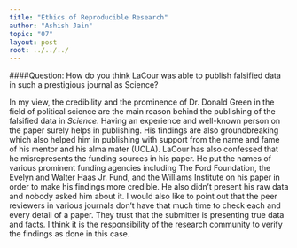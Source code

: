 ```yaml
---
title: "Ethics of Reproducible Research"
author: "Ashish Jain"
topic: "07"
layout: post
root: ../../../
---
```


####Question: How do you think LaCour was able to publish falsified data in such a prestigious journal as Science? 

In my view, the credibility and the prominence of Dr. Donald Green in the field of political science are the main reason behind the publishing of the falsified data in *Science*. Having an experience and well-known person on the paper surely helps in publishing. His findings are also groundbreaking which also helped him in publishing with support from the name and fame of his mentor and his alma mater (UCLA). LaCour has also confessed that he misrepresents the funding sources in his paper. He put the names of various prominent funding agencies including The Ford Foundation, the Evelyn and Walter Haas Jr. Fund, and the Williams Institute on his paper in order to make his findings more credible. He also didn't present his raw data and nobody asked him about it. I would also like to point out that the peer reviewers in various journals don't have that much time to check each and every detail of a paper. They trust that the submitter is presenting true data and facts. I think it is the responsibility of the research community to verify the findings as done in this case.